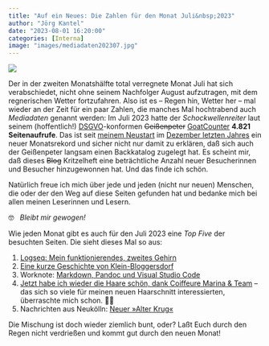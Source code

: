 ```yaml
---
title: "Auf ein Neues: Die Zahlen für den Monat Juli&nbsp;2023"
author: "Jörg Kantel"
date: "2023-08-01 16:20:00"
categories: [Interna]
image: "images/mediadaten202307.jpg"
---
```


[![](images/mediadaten202307-b.jpg)](https://www.flickr.com/photos/schockwellenreiter/53086767218/)

Der in der zweiten Monatshälfte total verregnete Monat Juli hat sich verabschiedet, nicht ohne seinem Nachfolger August aufzutragen, mit dem regnerischen Wetter fortzufahren. Also ist es -- Regen hin, Wetter her -- mal wieder an der Zeit für ein paar Zahlen, die manches Mal hochtrabend auch *Mediadaten* genannt werden: Im Juli 2023 hatte der *Schockwellenreiter* laut seinem (hoffentlich!) [DSGVO](https://de.wikipedia.org/wiki/Datenschutz-Grundverordnung)-konformen ~~Geißenpeter~~ [GoatCounter](https://kantel.github.io/posts/2022120702_goatcounter/) **4.821 Seitenaufrufe**. Das ist seit [meinem Neustart](https://kantel.github.io/posts/2022120602_schockwellenreiteronline/) im [Dezember letzten Jahres](https://kantel.github.io/posts/2022120802_hello_quarto/) ein neuer Monatsrekord und sicher nicht nur damit zu erklären, daß sich auch der Geißenpeter langsam einen Backkatalog zugelegt hat. Es scheint mir, daß dieses ~~Blog~~ Kritzelheft eine beträchtliche Anzahl neuer Besucherinnen und Besucher hinzugewonnen hat. Und das finde ich schön.

Natürlich freue ich mich über jede und jeden (nicht nur neuen) Menschen, die oder der den Weg auf diese Seiten gefunden hat und bedanke mich bei allen meinen Leserinnen und Lesern.

🤓 &nbsp; *Bleibt mir gewogen!*

Wie jeden Monat gibt es auch für den Juli 2023 eine *Top Five* der besuchten Seiten. Die sieht dieses Mal so aus:

1. [Logseq: Mein funktionierendes, zweites Gehirn](https://kantel.github.io/posts/2023072501_logseq_remainder/)
2. [Eine kurze Geschichte von Klein-Bloggersdorf](https://kantel.github.io/posts/2023071003_klein_bloggersdorf/)
3. Worknote: [Markdown, Pandoc und Visual Studio Code](https://kantel.github.io/posts/2023071801_markdown_pandoc_vscode/)
4. [Jetzt habe ich wieder die Haare schön, dank Coiffeure Marina & Team](https://kantel.github.io/posts/2023071202_haare_schoen/) -- das sich so viele für meinen neuen Haarschnitt interessierten, überraschte mich schon.&nbsp;💇‍♂️
5. Nachrichten aus Neukölln: [Neuer »Alter Krug«](https://kantel.github.io/posts/2023071101_neuer_alter_krug/)

Die Mischung ist doch wieder ziemlich bunt, oder? Laßt Euch durch den Regen nicht verdrießen und kommt gut durch den neuen Monat!